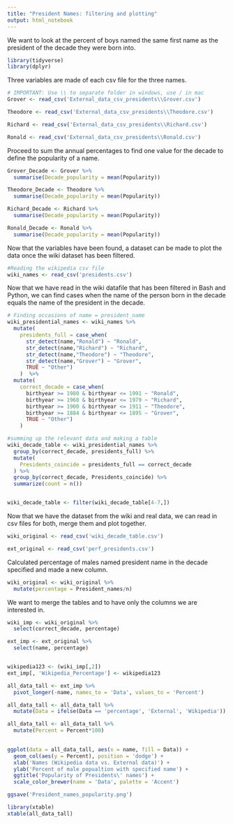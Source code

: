 ---
title: "President Names: filtering and plotting"
output: html_notebook
---

We want to look at the percent of boys named the same first name as the president of the decade they were born into.

```{r}
library(tidyverse)
library(dplyr)
```

Three variables are made of each csv file for the three names.

```{r}
# IMPORTANT: Use \\ to separate folder in windows, use / in mac
Grover <- read_csv('External_data_csv_presidents\\Grover.csv')

Theodore <- read_csv('External_data_csv_presidents\\Theodore.csv')

Richard <- read_csv('External_data_csv_presidents\\Richard.csv')

Ronald <- read_csv('External_data_csv_presidents\\Ronald.csv')
```

Proceed to sum the annual percentages to find one value for the decade to define the popularity of a name.

```{r}
Grover_Decade <- Grover %>%
  summarise(Decade_popularity = mean(Popularity))

Theodore_Decade <- Theodore %>%
  summarise(Decade_popularity = mean(Popularity))

Richard_Decade <- Richard %>%
  summarise(Decade_popularity = mean(Popularity))

Ronald_Decade <- Ronald %>%
  summarise(Decade_popularity = mean(Popularity))
```

Now that the variables have been found, a dataset can be made to plot the data once the wiki dataset has been filtered.


```{r}
#Reading the wikipedia csv file
wiki_names <- read_csv('presidents.csv') 
```

Now that we have read in the wiki datafile that has been filtered in Bash and Python, we can find cases when the name of the person born in the decade equals the name of the president in the decade.

```{r}
# Finding occasions of name = president_name
wiki_presidential_names <- wiki_names %>%
  mutate(
    presidents_full = case_when(
      str_detect(name,"Ronald") ~ "Ronald",
      str_detect(name,"Richard") ~ "Richard",
      str_detect(name,"Theodore") ~ "Theodore",
      str_detect(name,"Grover") ~ "Grover",
      TRUE ~ "Other")
    )  %>%
  mutate(
    correct_decade = case_when(
      birthyear >= 1980 & birthyear <= 1991 ~ "Ronald",
      birthyear >= 1968 & birthyear <= 1979 ~ "Richard",
      birthyear >= 1900 & birthyear <= 1911 ~ "Theodore",
      birthyear >= 1884 & birthyear <= 1895 ~ "Grover",
      TRUE ~ "Other")
    )

```

```{r}
#summing up the relevant data and making a table
wiki_decade_table <- wiki_presidential_names %>%
  group_by(correct_decade, presidents_full) %>%
  mutate(
    Presidents_coincide = presidents_full == correct_decade
  ) %>%
  group_by(correct_decade, Presidents_coincide) %>%
  summarize(count = n())


wiki_decade_table <- filter(wiki_decade_table[4-7,])
```

Now that we have the dataset from the wiki and real data, we can read in csv files for both, merge them and plot together.

```{r}
wiki_original <- read_csv('wiki_decade_table.csv')

ext_original <- read_csv('perf_presidents.csv')
```

Calculated percentage of males named president name in the decade specified and made a new column.

```{r}
wiki_original <- wiki_original %>%
  mutate(percentage = President_names/n)
```

We want to merge the tables and to have only the columns we are interested in.

```{r}
wiki_imp <- wiki_original %>%
  select(correct_decade, percentage)

ext_imp <- ext_original %>%
  select(name, percentage)


wikipedia123 <- (wiki_imp[,2])
ext_imp[, 'Wikipedia_Percentage'] <- wikipedia123

```

```{r}
all_data_tall <- ext_imp %>%
  pivot_longer(-name, names_to = 'Data', values_to = 'Percent')

all_data_tall <- all_data_tall %>%
  mutate(Data = ifelse(Data == 'percentage', 'External', 'Wikipedia'))

all_data_tall <- all_data_tall %>%
  mutate(Percent = Percent*100)
    
```

```{r}
ggplot(data = all_data_tall, aes(x = name, fill = Data)) +
  geom_col(aes(y = Percent), position = 'dodge') +
  xlab('Names (Wikipedia data vs. External data)') +
  ylab('Percent of male popualtion with specified name') +
  ggtitle('Popularity of Presidents\' names') +
  scale_color_brewer(name = 'Data', palette = 'Accent')

ggsave('President_names_popularity.png')
```

```{r}
library(xtable)
xtable(all_data_tall)
```


